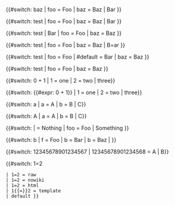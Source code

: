 <!-- The engine supports this test fully -->
<!-- 0 -->
{{#switch: baz | foo = Foo | baz = Baz | Bar }}

<!-- 1 -->
{{#switch: test | foo = Foo | baz = Baz | Bar }}

<!-- 2 -->
{{#switch: test | Bar | foo = Foo | baz = Baz }}

<!-- 3 -->
{{#switch: test | foo = Foo | baz = Baz | B=ar }}

<!-- 4 -->
{{#switch: test | foo = Foo | #default = Bar | baz = Baz }}

<!-- 5 -->
{{#switch: test | foo = Foo | baz = Baz }}

<!-- 6 -->
{{#switch: 0 + 1 | 1 = one | 2 = two | three}}

<!-- 7 -->
{{#switch: {{#expr: 0 + 1}} | 1 = one | 2 = two | three}}

<!-- 8 -->
{{#switch: a | a = A | b = B | C}}

<!-- 9 -->
{{#switch: A | a = A | b = B | C}}

<!-- 10 -->
{{#switch: | = Nothing | foo = Foo | Something }}

<!-- 11 -->
{{#switch: b | f = Foo | b = Bar | b = Baz | }}

<!-- 12 -->
{{#switch: 12345678901234567 | 12345678901234568 = A | B}}

<!-- 13 -->
{{#switch: 1=2
 | 1=2 = raw
 | 1<nowiki>=</nowiki>2 = nowiki
 | 1&#61;2 = html
 | 1{{=}}2 = template
 | default }}
